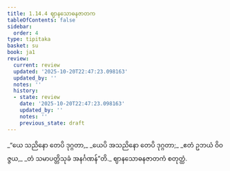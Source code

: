 ```yaml
---
title: 1.14.4 ဈာနသောဓနဇာတက
tableOfContents: false
sidebar:
  order: 4
type: tipitaka
basket: su
book: ja1
review:
  current: review
  updated: '2025-10-20T22:47:23.098163'
  updated_by: ''
  notes: ''
  history:
  - state: review
    date: '2025-10-20T22:47:23.098163'
    updated_by: ''
    notes: ''
    previous_state: draft
---
```



<DynamicBreadcrumb />


<ReviewStatus review={frontmatter.review} showDetails={true} />

<HypothesisAnnotation frontmatter={frontmatter} />

<Division number="134" book="ja1" e="ch" v="22" p="31">

<Paragraph number="297" type="verses" book="ja1">
_“ယေ သညိနော တေပိ ဒုဂ္ဂတာ,_  
_ယေပိ အသညိနော တေပိ ဒုဂ္ဂတာ;_  
_ဧတံ ဥဘယံ ဝိဝဇ္ဇယ,_  
_တံ သမာပတ္တိသုခံ အနင်္ဂဏန်”တိ._  


</Paragraph>
</Division>

<Paragraph number="298" type="center" book="ja1">
ဈာနသောဓနဇာတကံ စတုတ္ထံ.
</Paragraph>